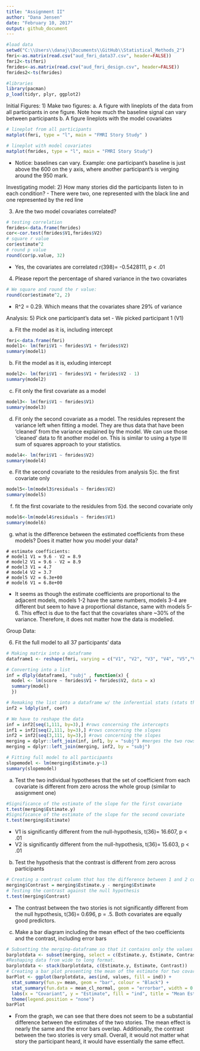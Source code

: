 ---
title: "Assignment II"
author: "Dana Jensen"
date: "February 10, 2017"
output: github_document
---

```{r setup, include=FALSE}
#load data
setwd("C:\\Users\\danaj\\Documents\\GitHub\\Statistical_Methods_2")
fmri<-as.matrix(read.csv("aud_fmri_data37.csv", header=FALSE))
fmri2<-ts(fmri)
fmrides<-as.matrix(read.csv("aud_fmri_design.csv", header=FALSE))
fmrides2<-ts(fmrides)

#libraries
library(pacman)
p_load(tidyr, plyr, ggplot2)
```
Initial Figures:
1) Make two figures:
a. A figure with lineplots of the data from all participants in one figure. Note how much the baseline signal can vary between participants
b. A figure lineplots with the model covariates

```{r}
# lineplot from all participants
matplot(fmri, type = "l", main = "FMRI Story Study" )

# lineplot with model covariates
matplot(fmrides, type = "l", main = "FMRI Story Study")
```
- Notice: baselines can vary. Example: one participant's baseline is just above the 600 on the y axis, where another participant's is verging around the 950 mark.

Investigating model:
2) How many stories did the participants listen to in each condition?
- There were two, one represented with the black line and one represented by the red line

3) Are the two model covariates correlated?

```{r}
# testing correlation
fmrides<-data.frame(fmrides)
cor<-cor.test(fmrides$V1,fmrides$V2)
# square r value
cor$estimate^2
# round p value
round(cor$p.value, 32)

```

- Yes, the covariates are correlated r(398)= -0.5428111, p < .01

4) Please report the percentage of shared variance in the two covariates

```{r}
# We square and round the r value: 
round(cor$estimate^2, 2)
```

- R^2 = 0.29. Which means that the covariates share 29% of variance 

Analysis:
5) Pick one participant's data set
- We picked participant 1 (V1)

a. Fit the model as it is, including intercept 
```{r}
fmri<-data.frame(fmri)
model1<- lm(fmri$V1 ~ fmrides$V1 + fmrides$V2)
summary(model1)
```

b. Fit the model as it is, exluding intercept
```{r}
model2<- lm(fmri$V1 ~ fmrides$V1 + fmrides$V2 - 1)
summary(model2)
```

c. Fit only the first covariate as a model
```{r}
model3<- lm(fmri$V1 ~ fmrides$V1)
summary(model3)
```

d. Fit only the second covariate as a model. 
The residules represent the variance left when fitting a model. They are thus data that have been 'cleaned' from the variance explained by the model. We can use those 'cleaned' data to fit another model on. This is similar to using a type III sum of squares approach to your statistics. 
```{r}
model4<- lm(fmri$V1 ~ fmrides$V2)
summary(model4)
```

e. Fit the second covariate to the residules from analysis 5)c. the first covariate only  
```{r}
model5<-lm(model3$residuals ~ fmrides$V2)
summary(model5)
```

f. fit the first covariate to the residules from 5)d. the second covariate only 
```{r}
model6<-lm(model4$residuals ~ fmrides$V1)
summary(model6)
```

g. what is the difference between the estimated coefficients from these models? Does it matter how you model your data?
```
# estimate coefficients:
# model1 V1 = 9.6 - V2 = 8.9
# model2 V1 = 9.6 - V2 = 8.9
# model3 V1 = 4.7
# model4 V2 = 3.7
# model5 V2 = 6.3e+00
# model6 V1 = 6.8e+00
```
- It seems as though the estimate coefficients are proportional to the adjacent models, models 1-2 have the same numbers, models 3-4 are different but seem to have a proportional distance, same with models 5-6. This effect is due to the fact that the covariates share ~30% of the variance. Therefore, it does not matter how the data is modelled.

Group Data:

6) Fit the full model to all 37 participants' data

```{r}
# Making matrix into a dataframe
dataframe1 <- reshape(fmri, varying = c("V1", "V2", "V3", "V4", "V5","V6", "V7","V8", "V9","V10", "V11","V12", "V13","V14", "V15","V16", "V17","V18", "V19","V20", "V21","V22", "V23","V24", "V25","V26", "V27","V28", "V29","V30", "V31", "V32","V33", "V34","V35", "V36", "V37"), v.names = "score", "time", timevar = "subj", times = c("V1", "V2", "V3", "V4", "V5","V6", "V7","V8", "V9","V10", "V11","V12", "V13","V14", "V15","V16", "V17","V18", "V19","V20", "V21","V22", "V23","V24", "V25","V26", "V27","V28", "V29","V30", "V31", "V32","V33", "V34","V35", "V36", "V37"),new.row.names = 1:14800, direction = "long")

# Converting into a list
inf = dlply(dataframe1, "subj" , function(x) {
  model <- lm(score ~ fmrides$V1 + fmrides$V2, data = x)
  summary(model)
  })

# Remaking the list into a dataframe w/ the inferential stats (stats that tells us about the data)
inf2 = ldply(inf, coef)

# We have to reshape the data
inf = inf2[seq(1,111, by=3),] #rows concerning the intercepts
inf1 = inf2[seq(2,111, by=3),] #rows concerning the slopes
inf2 = inf2[seq(3,111, by=3),] #rows concerning the slopes
merging = dplyr::left_join(inf, inf1, by = "subj") #merges the two rows
merging = dplyr::left_join(merging, inf2, by = "subj")

# Fitting full model to all participants
slopemodel <- lm(merging$Estimate.y~1) 
summary(slopemodel)

```

a. Test the two individual hypotheses that the set of coefficient from each covariate is different from zero across the whole group (similar to assignment one)
```{r}
#Significance of the estimate of the slope for the first covariate
t.test(merging$Estimate.y) 
#Significance of the estimate of the slope for the second covariate
t.test(merging$Estimate) 

```
- V1 is significantly different from the null-hypothesis, t(36)= 16.607, p < .01
- V2 is significantly different from the null-hypothesis, t(36)= 15.603, p < .01

b. Test the hypothesis that the contrast is different from zero across participants
```{r}
# Creating a contrast column that has the difference between 1 and 2 covariates 
merging$Contrast = merging$Estimate.y - merging$Estimate  
# Testing the contrast against the null hypothesis
t.test(merging$Contrast) 
```
- The contrast between the two stories is not significantly different from the null hypothesis, t(36)= 0.696, p = .5. Both covariates are equally good predictors.


c. Make a bar diagram including the mean effect of the two coefficients and the contrast, including error bars
```{r}
# Subsetting the merging-dataframe so that it contains only the values of the estimate for two covariants and the contrast. 
barplotdata <- subset(merging, select = c(Estimate.y, Estimate, Contrast)) 
#Reshaping data from wide to long format.
barplotdata <- stack(barplotdata, c(Estimate.y, Estimate, Contrast)) 
# Creating a bar plot presenting the mean of the estimate for two covariates and the contrast. 
barPlot <- ggplot(barplotdata, aes(ind, values, fill = ind)) + 
  stat_summary(fun.y= mean, geom = "bar", colour = "Black") + 
  stat_summary(fun.data = mean_cl_normal, geom = "errorbar", width = 0.1) + 
  labs(x = "Covariant", y = "Estimate", fill = "ind", title = "Mean Estimates and Contrast")+
  theme(legend.position = "none")
barPlot
```
- From the graph, we can see that there does not seem to be a substantial difference between the estimates of the two stories. The mean effect is nearly the same and the error bars overlap. Additionally, the contrast between the two stories is very small. Overall, it would not matter what story the participant heard, it would have essentially the same effect. 
